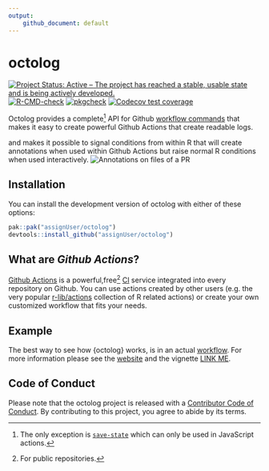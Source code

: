 ```yaml
---
output: 
    github_document: default
---
```


<!-- README.md is generated from README.Rmd. Please edit that file -->

# octolog

<!-- badges: start -->
[![Project Status: Active – The project has reached a stable, usable state and is being actively developed.](https://www.repostatus.org/badges/latest/active.svg)](https://www.repostatus.org/#active)
[![R-CMD-check](https://github.com/assignUser/octolog/workflows/R-CMD-check/badge.svg)](https://github.com/assignUser/octolog/actions)
[![pkgcheck](https://github.com/assignUser/octolog/actions/workflows/pkgcheck.yaml/badge.svg)](https://github.com/assignUser/octolog/actions/workflows/pkgcheck.yaml)
[![Codecov test coverage](https://codecov.io/gh/assignUser/octolog/branch/main/graph/badge.svg)](https://app.codecov.io/gh/assignUser/octolog?branch=main)
<!-- badges: end -->

Octolog provides a complete[^1] API for Github [workflow commands](https://docs.github.com/en/actions/using-workflows/workflow-commands-for-github-actions) that makes it easy to create powerful Github Actions that create readable logs. 

 and makes it possible to signal conditions from within R that will create annotations when used within Github Actions but raise normal R conditions
when used interactively.
![Annotations on files of a PR](man/figures/error.png)

[^1]: The only exception is [`save-state`](https://docs.github.com/en/actions/using-workflows/workflow-commands-for-github-actions#sending-values-to-the-pre-and-post-actions) which can only be used in JavaScript actions. 

## Installation

You can install the development version of octolog with either of these options:

``` r
pak::pak("assignUser/octolog")
devtools::install_github("assignUser/octolog")
```

## What are *Github Actions*?
[Github Actions](https://github.com/features/actions) is a powerful,free[^2] [CI](https://devguide.ropensci.org/ci.html) service integrated into every repository on Github. You can use actions created by other users (e.g. the very popular [r-lib/actions](https://github.com/r-lib/actions) collection of R related actions) or create your own customized workflow that fits your needs.

[^2]: For public repositories.

## Example

The best way to see how {octolog} works, is in an actual [workflow](https://github.com/assignUser/octolog/actions/workflows/test-octolog.yaml). For more information please see the [website](assignUser.github.io/octolog) and the vignette [LINK ME]().

## Code of Conduct

Please note that the octolog project is released with a [Contributor Code of Conduct](https://assignuser.github.io/octolog/CODE_OF_CONDUCT.html). By contributing to this project, you agree to abide by its terms.

